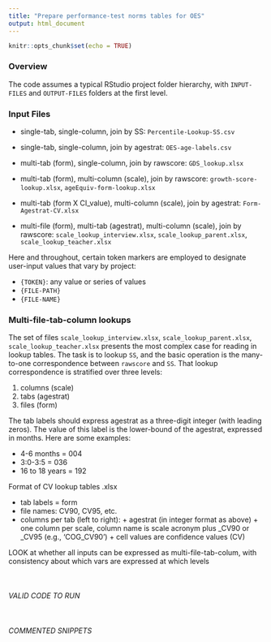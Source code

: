 ```yaml
---
title: "Prepare performance-test norms tables for OES"
output: html_document
---
```


```r
knitr::opts_chunk$set(echo = TRUE)
```

### Overview  


The code assumes a typical RStudio project folder hierarchy, with `INPUT-FILES` and `OUTPUT-FILES` folders at the first level.

### Input Files

* single-tab, single-column, join by SS: `Percentile-Lookup-SS.csv` 
* single-tab, single-column, join by agestrat: `OES-age-labels.csv`

* multi-tab (form), single-column, join by rawscore: `GDS_lookup.xlsx`
* multi-tab (form), multi-column (scale), join by rawscore: `growth-score-lookup.xlsx`, `ageEquiv-form-lookup.xlsx`
* multi-tab (form X CI_value), multi-column (scale), join by agestrat: `Form-Agestrat-CV.xlsx`

* multi-file (form), multi-tab (agestrat), multi-column (scale), join by rawscore: `scale_lookup_interview.xlsx`, `scale_lookup_parent.xlsx`, `scale_lookup_teacher.xlsx`


Here and throughout, certain token markers are employed to designate user-input values that vary by project:  

* `{TOKEN}`: any value or series of values  
* `{FILE-PATH}`  
* `{FILE-NAME}` 

### Multi-file-tab-column lookups
The set of files `scale_lookup_interview.xlsx`, `scale_lookup_parent.xlsx`, `scale_lookup_teacher.xlsx` presents the most complex case for reading in lookup tables. The task is to lookup `SS`, and the basic operation is the many-to-one correspondence between `rawscore` and `SS`. That lookup correspondence is stratified over three levels:

1. columns (scale)
2. tabs (agestrat)
3. files (form)

The tab labels should express agestrat as a three-digit integer (with leading zeros). The value of this label is the lower-bound of the agestrat, expressed in months. Here are some examples:

* 4-6 months = 004
* 3:0-3:5 = 036
* 16 to 18 years = 192

Format of CV lookup tables .xlsx

* tab labels = form
* file names: CV90, CV95, etc.
* columns per tab (left to right):
      + agestrat (in integer format as above)
      + one column per scale, column name is scale acronym plus _CV90 or _CV95 (e.g., 'COG_CV90')
      + cell values are confidence values (CV)
  

#################### LOOK at whether all inputs can be expressed as multi-file-tab-colum, with consistency about which vars are expressed at which levels

<br>



###### VALID CODE TO RUN

```r
```

###### COMMENTED SNIPPETS

```r
```
